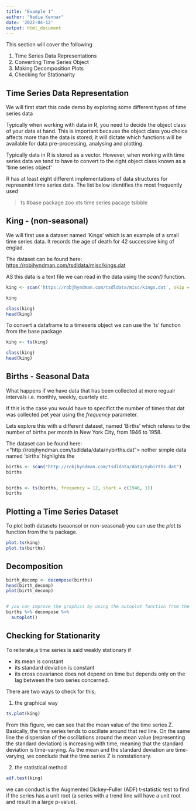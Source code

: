 ```yaml
---
title: "Example 1"
author: "Nadia Kennar"
date: '2022-04-12'
output: html_document
---
```


This section will cover the following 

1. Time Series Data Representations 
2. Converting Time Series Object 
3. Making Decomposition Plots 
4. Checking for Stationarity 




## Time Series Data Representation 


We will first start this code demo by exploring some different types of time series data 

Typically when working with data in R, you need to decide the object class of your data at hand. This is important because the object class you choice affects more than the data is stored; it will dictate which functions will be available for data pre-processing, analysing and plotting. 

Typically data in R is stored as a vector. However, when working with time series data we tend to have to convert to the right object class known as a 'time series object' 

R has at least eight different implementations of data structures for represenint time series data. The list below identifies the most frequently used 

> ts #base package 
> zoo 
> xts 
> time series pacage 
> tsibble 




## King - (non-seasonal)

We will first use a dataset named 'Kings' which is an example of a small time series data. It records the age of death for 42 successive king of englad.

The dataset can be found here: <https://robjhyndman.com/tsdldata/misc/kings.dat>

AS this data is a text file we can read in the data using the *scan()* function. 


```r

king <- scan('https://robjhyndman.com/tsdldata/misc/kings.dat', skip = 3) 

king

class(king)
head(king)

```


To convert a dataframe to a timeseris object we can use the 'ts' function from the base package 


```r
king <- ts(king)

class(king)
head(king)
```





## Births - Seasonal Data 

What happens if we have data that has been collected at more regualr intervals i.e. monthly, weekly, quartely etc. 

If this is the case you would have to specifict the number of times that dat was collected pet year using the *frequency* parameter. 

Lets explore this with a different dataset, named 'Births' which referes to the number of births per month in New York City, from 1946 to 1958. 

The dataset can be found here: <"http://robjhyndman.com/tsdldata/data/nybirths.dat"> 
nother simple data named 'births' highlights the 


```r
births <- scan("http://robjhyndman.com/tsdldata/data/nybirths.dat")
births


births <- ts(births, frequency = 12, start = c(1946, 1))
births

```






## Plotting a Time Series Dataset 

To plot both datasets (seaonsol or non-seasonal) you can use the
*plot.ts* function from the ts package. 



```r
plot.ts(king)
plot.ts(births)


```




## Decomposition


```r
birth_decomp <- decompose(births)
head(birth_decomp)
plot(birth_decomp)


# you can improve the graphics by using the autoplot function from the forecast package
births %>% decompose %>% 
  autoplot()
```








## Checking for Stationarity 

To reiterate,a time series is said weakly stationary if 

-  its mean is constant
-  its standard deviation is constant 
-  its cross covariance does not depend on time but depends only on the lag between the two series concerned. 

There are two ways to check for this; 



1. the graphical way 

```r
ts.plot(king)

```

From this figure, we can see that the mean value of the time series Z. Basically, the time series tends to oscillate around that red line. On the same line the dispersion of the oscillations around the mean value (representing the standard deviation) is increasing with time, meaning that the standard deviation is time-varying. As the mean and the standard deviation are time-varying, we conclude that the time series Z is nonstationary. 


2. the statistical method

```r
adf.test(king)
```


we can conduct is the Augmented Dickey–Fuller (ADF) t-statistic test to find if the series has a unit root (a series with a trend line will have a unit root and result in a large p-value).


